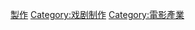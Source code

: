 {{catmore}}
{{Commonscat|Film production}}

[[Category:电影|製作]]
[[Category:戏剧制作|Category:戏剧制作]]
[[Category:電影產業|Category:電影產業]]